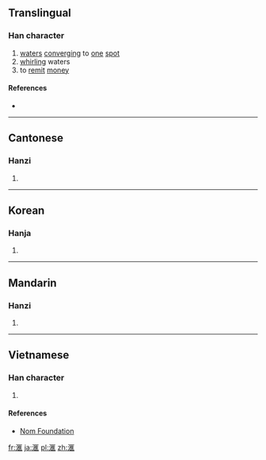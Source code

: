 {{also|匯}}
==Translingual==

===Han character===
{{Han char|rn=85|rad=水|as=10|sn=13|four=|canj=水尸人土 (ESOG)|ids=⿰[[氵]]⿷[[匚]][[隹]]}}

# [[waters]] [[converging]] to [[one]] [[spot]]
# [[whirl]]ing waters
# to [[remit]] [[money]]

====References====
* {{Han ref|kx=0643.241|dkj=18062|dj=1050.200|hdz=31697.010|uh=6ED9|ud=28377}}

----

==Cantonese==

===Hanzi===
{{yue-hanzi|jyut=[[wui6]]|y=wui6}}

# {{defn|lang=yue|sort=水10}}

----

==Korean==

===Hanja===
{{ko-hanja|hangeul=회|eumhun=|rv=hoe|mr=hoe|y=hoy}}

# {{defn|lang=ko|sort=水10}}

----

==Mandarin==

===Hanzi===
{{cmn-hanzi|pin=[[huì]] ([[hui4]])|wg=hui<sup>4</sup>}}

# {{defn|lang=cmn|sort=水10}}

----

==Vietnamese==

===Han character===
{{vi-readings|rs=水10| hanviet = [[hối]], [[vị]]}}

# {{defn|lang=vi|sort=水10}}

====References====
*[http://nomfoundation.org/common/nom_details.php?codepoint=6ed9 Nom Foundation]

[[fr:滙]]
[[ja:滙]]
[[pl:滙]]
[[zh:滙]]